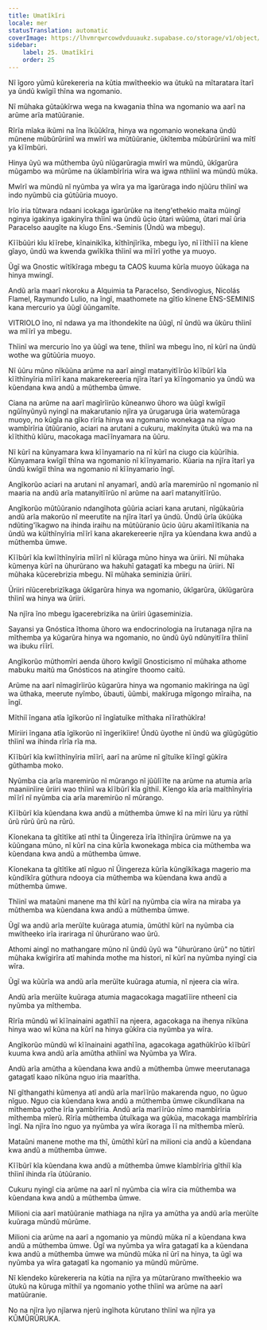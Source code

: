 ```yaml
---
title: Umatĩkĩri
locale: mer
statusTranslation: automatic
coverImage: https://lhvmrqwrcowdvduuaukz.supabase.co/storage/v1/object/public/strapi-uploads/small_cover-educacion-fundamental.webp-2d51a7828a2b1309555be27f7e2a61a0.webp
sidebar:
    label: 25. Umatĩkĩri
    order: 25
---
```

Nĩ ĩgoro yũmũ kũrekereria na kũtia mwĩtheekio wa ũtukũ na mĩtaratara ĩtarĩ ya ũndũ kwĩgiĩ thĩna wa ngomanio.

Nĩ mũhaka gũtaũkĩrwa wega na kwagania thĩna wa ngomanio wa aarĩ na arũme arĩa matũũranie.

Rĩrĩa mĩaka ikũmi na ĩna ĩkũũkĩra, hinya wa ngomanio wonekana ũndũ mũnene mũbũrũriinĩ wa mwĩrĩ wa mũtũũranie, ũkĩtemba mũbũrũriinĩ wa mĩtĩ ya kĩĩmbũri.

Hinya ũyũ wa mũthemba ũyũ nĩũgarũragia mwĩrĩ wa mũndũ, ũkĩgarũra mũgambo wa mũrũme na ũkĩambĩrĩria wĩra wa igwa nthĩinĩ wa mũndũ mũka.

Mwĩrĩ wa mũndũ nĩ nyũmba ya wĩra ya ma ĩgarũraga indo njũũru thĩinĩ wa indo nyũmbũ cia gũtũũria muoyo.

Irĩo iria tũtwara ndaani icokaga igarũrũke na iteng'ethekio maita mũingĩ nginya igakinya igakinyĩra thĩinĩ wa ũndũ ũcio ũtari wũũma, ũtari maĩ ũria Paracelso aaugĩte na kĩugo Ens.-Seminis (Ũndũ wa mbegu).

Kĩĩbũũri kĩu kĩĩrebe, kĩnainikĩka, kĩthĩnjĩrĩka, mbegu ĩyo, nĩ ĩĩthĩĩĩ na kĩene gĩayo, ũndũ wa kwenda gwĩkĩka thĩinĩ wa mĩĩrĩ yothe ya muoyo.

Ũgĩ wa Gnostic wĩtĩkĩraga mbegu ta CAOS kuuma kũrĩa muoyo ũũkaga na hinya mwingĩ.

Andũ arĩa maarĩ nkoroku a Alquimia ta Paracelso, Sendivogius, Nicolás Flamel, Raymundo Lulio, na ĩngĩ, maathomete na gĩtĩo kĩnene ENS-SEMINIS kana mercurio ya ũũgĩ ũũngamĩte.

VITRIOLO ĩno, nĩ ndawa ya ma ĩthondekĩte na ũũgĩ, nĩ ũndũ wa ũkũru thĩinĩ wa mĩĩrĩ ya mbegu.

Thĩinĩ wa mercurio ĩno ya ũũgĩ wa tene, thĩinĩ wa mbegu ĩno, nĩ kũrĩ na ũndũ wothe wa gũtũũria muoyo.

Nĩ ũũru mũno nĩkũũna arũme na aarĩ aingĩ matanyitĩĩrũo kĩĩbũrĩ kĩa kĩĩthĩnyĩria mĩĩrĩ kana makarekereeria njĩra ĩtarĩ ya kĩĩngomanio ya ũndũ wa kũendana kwa andũ a mũthemba ũmwe.

Ciana na arũme na aarĩ magĩrĩirũo kũneanwo ũhoro wa ũũgĩ kwĩgiĩ ngũĩnyũnyũ nyingĩ na makarutanio njĩra ya ũrugaruga ũria watemũraga muoyo, no kũgĩa na gĩko rĩrĩa hinya wa ngomanio wonekaga na nĩguo wambĩrĩria ũtũũranio, aciari na arutani a cukuru, makĩnyita ũtukũ wa ma na kĩĩthithũ kĩũru, macokaga macĩĩnyamara na ũũru.

Nĩ kũrĩ na kũnyamara kwa kĩĩnyamario na nĩ kũrĩ na ciugo cia kũũrĩhia. Kũnyamara kwĩgiĩ thĩna wa ngomanio nĩ kĩĩnyamario. Kũaria na njĩra ĩtarĩ ya ũndũ kwĩgiĩ thĩna wa ngomanio nĩ kĩĩnyamario ĩngĩ.

Angĩkorũo aciari na arutani nĩ anyamarĩ, andũ arĩa maremirũo nĩ ngomanio nĩ maaria na andũ arĩa matanyitĩĩrũo nĩ arũme na aarĩ matanyitĩĩrũo.

Angĩkorũo mũtũũranio ndangĩhota gũũria aciari kana arutani, nĩgũkaũria andũ arĩa makorũo nĩ meerutĩte na njĩra ĩtarĩ ya ũndũ. Ũndũ ũrĩa ũkũũka ndũting'ĩkagwo na ihinda iraihu na mũtũũranio ũcio ũũru akamĩĩtĩkania na ũndũ wa kũĩthĩnyĩria mĩĩrĩ kana akarekereerie njĩra ya kũendana kwa andũ a mũthemba ũmwe.

Kĩĩbũrĩ kĩa kwĩĩthĩnyĩria mĩĩrĩ nĩ kĩũraga mũno hinya wa ũriiri. Nĩ mũhaka kũmenya kũrĩ na ũhurũrano wa hakuhĩ gatagatĩ ka mbegu na ũriiri. Nĩ mũhaka kũcerebrizia mbegu. Nĩ mũhaka seminizia ũriiri.

Ũriiri nĩũcerebrizĩkaga ũkĩgarũra hinya wa ngomanio, ũkĩgarũra, ũkĩũgarũra thĩinĩ wa hinya wa ũriiri.

Na njĩra ĩno mbegu ĩgacerebrizika na ũriiri ũgaseminizia.

Sayansi ya Gnóstica ĩthoma ũhoro wa endocrinologia na ĩrutanaga njĩra na mĩthemba ya kũgarũra hinya wa ngomanio, no ũndũ ũyũ ndũnyitĩĩra thĩinĩ wa ibuku rĩĩrĩ.

Angĩkorũo mũthomĩri aenda ũhoro kwĩgiĩ Gnosticismo nĩ mũhaka athome mabuku maitũ ma Gnósticos na atingĩre thoomo caitũ.

Arũme na aarĩ nĩmagĩrĩirũo kũgarũra hinya wa ngomanio makĩringa na ũgĩ wa ũthaka, meerute nyĩmbo, ũbauti, ũũmbi, makĩruga mĩgongo mĩraiha, na ĩngĩ.

Mĩthiĩ ĩngana atĩa ĩgĩkorũo nĩ ĩngĩatuĩke mĩthaka nĩĩrathũkĩra!

Mĩriiri ĩngana atĩa ĩgĩkorũo nĩ ĩngerĩkĩire! Ũndũ ũyothe nĩ ũndũ wa gĩũgũgũtio thĩinĩ wa ihinda rĩrĩa rĩa ma.

Kĩĩbũrĩ kĩa kwĩĩthĩnyĩria mĩĩrĩ, aarĩ na arũme nĩ gĩtuĩke kĩĩngĩ gũkĩra gũthamba moko.

Nyũmba cia arĩa maremirũo nĩ mũrango nĩ jũũlĩĩte na arũme na atumia arĩa maaniinĩire ũriiri wao thĩinĩ wa kĩĩbũrĩ kĩa gĩthiĩ. Kĩengo kĩa arĩa maĩthĩnyĩria mĩĩrĩ nĩ nyũmba cia arĩa maremirũo nĩ mũrango.

Kĩĩbũrĩ kĩa kũendana kwa andũ a mũthemba ũmwe kĩ na mĩri ĩũru ya rũthĩ ũrũ rũrũ ũrũ na rũrũ.

Kĩonekana ta gĩtĩtĩke atĩ nthĩ ta Ũingereza ĩrĩa ĩthĩnjĩra ũrũmwe na ya kũũngana mũno, nĩ kũrĩ na cina kũrĩa kwonekaga mbica cia mũthemba wa kũendana kwa andũ a mũthemba ũmwe.

Kĩonekana ta gĩtĩtĩke atĩ nĩguo nĩ Ũingereza kũrĩa kũngĩkĩkaga magerio ma kũndĩkĩra gũthura ndooya cia mũthemba wa kũendana kwa andũ a mũthemba ũmwe.

Thĩinĩ wa mataũni manene ma thĩ kũrĩ na nyũmba cia wĩra na miraba ya mũthemba wa kũendana kwa andũ a mũthemba ũmwe.

Ũgĩ wa andũ arĩa merũĩte kuũraga atumia, ũmũthĩ kũrĩ na nyũmba cia mwĩtheeko irĩa irariraga nĩ ũhurũrano wao ũrũ.

Athomi aingĩ no mathangare mũno nĩ ũndũ ũyũ wa "ũhurũrano ũrũ" no tũtirĩ mũhaka kwĩgirĩra atĩ mahinda mothe ma histori, nĩ kũrĩ na nyũmba nyingĩ cia wĩra.

Ũgĩ wa kũũrĩa wa andũ arĩa merũĩte kuũraga atumia, nĩ njeera cia wĩra.

Andũ arĩa merũĩte kuũraga atumia magacokaga magatĩĩire ntheenĩ cia nyũmba ya mĩthemba.

Rĩrĩa mũndũ wĩ kĩĩnainaini agathĩĩ na njeera, agacokaga na ihenya nĩkũna hinya wao wĩ kũna na kũrĩ na hinya gũkĩra cia nyũmba ya wĩra.

Angĩkorũo mũndũ wĩ kĩĩnainaini agathĩĩna, agacokaga agathũkĩrũo kĩĩbũrĩ kuuma kwa andũ arĩa amũtha athĩinĩ wa Nyũmba ya Wĩra.

Andũ arĩa amũtha a kũendana kwa andũ a mũthemba ũmwe meerutanaga gatagatĩ kaao nĩkũna nguo iria maarĩtha.

Nĩ gĩthangathi kũmenya atĩ andũ arĩa marĩĩrũo makarenda nguo, no ũguo nĩguo. Nguo cia kũendana kwa andũ a mũthemba ũmwe cikundĩkana na mĩthemba yothe ĩrĩa yambĩrĩria. Andũ arĩa marĩĩrũo nĩmo mambĩrĩria mĩthemba mĩerũ. Rĩrĩa mũthemba ũtuĩkaga wa gũkũa, macokaga mambĩrĩria ĩngĩ. Na njĩra ĩno nguo ya nyũmba ya wĩra ikoraga ĩĩ na mĩthemba mĩerũ.

Mataũni manene mothe ma thĩ, ũmũthĩ kũrĩ na milioni cia andũ a kũendana kwa andũ a mũthemba ũmwe.

Kĩĩbũrĩ kĩa kũendana kwa andũ a mũthemba ũmwe kĩambĩrĩria gĩthiĩ kĩa thĩinĩ ihinda rĩa ũtũũranio.

Cukuru nyingĩ cia arũme na aarĩ nĩ nyũmba cia wĩra cia mũthemba wa kũendana kwa andũ a mũthemba ũmwe.

Milioni cia aarĩ matũũranie mathiaga na njĩra ya amũtha ya andũ arĩa merũĩte kuũraga mũndũ mũrũme.

Milioni cia arũme na aarĩ a ngomanio ya mũndũ mũka nĩ a kũendana kwa andũ a mũthemba ũmwe. Ũgĩ wa nyũmba ya wĩra gatagatĩ ka a kũendana kwa andũ a mũthemba ũmwe wa mũndũ mũka nĩ ũrĩ na hinya, ta ũgĩ wa nyũmba ya wĩra gatagatĩ ka ngomanio ya mũndũ mũrũme.

Nĩ kĩendeko kũrekereria na kũtia na njĩra ya mũtarũrano mwĩtheekio wa ũtukũ na kũruga mĩthiĩ ya ngomanio yothe thĩinĩ wa arũme na aarĩ matũũranie.

No na njĩra ĩyo njĩarwa njerũ ingĩhota kũrutano thĩinĩ wa njĩra ya KŨMŨRŨRUKA.

